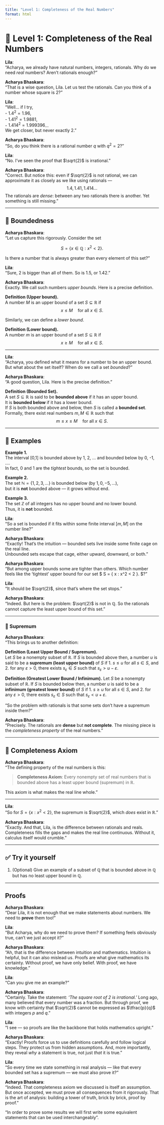 ```yaml
---
title: "Level 1: Completeness of the Real Numbers"
format: html
---
```


# 🌊 Level 1: Completeness of the Real Numbers

**Lila**:  
“Acharya, we already have natural numbers, integers, rationals. Why do we need *real* numbers? Aren’t rationals enough?”

**Acharya Bhaskara**:  
“That is a wise question, Lila. Let us test the rationals. Can you think of a number whose square is 2?”

**Lila**:  
“Well… if I try,  
- $1.4^2 = 1.96$,  
- $1.41^2 = 1.9881$,  
- $1.414^2 = 1.999396$…  
We get closer, but never exactly 2.”

**Acharya Bhaskara**:  
“So, do you think there is a rational number $q$ with $q^2 = 2$?”

**Lila**:  
“No. I’ve seen the proof that $\sqrt{2}$ is irrational.”

**Acharya Bhaskara**:  
“Correct. But notice this: even if $\sqrt{2}$ is not rational, we can approximate it as closely as we like using rationals — $$1.4, 1.41, 1.414\ldots$$ The rationals are *dense*: between any two rationals there is another. Yet something is still missing.”

---

## 🔹 Boundedness

**Acharya Bhaskara**:  
“Let us capture this rigorously. Consider the set

$$
S = \{ x \in \mathbb{Q} : x^2 < 2 \}.
$$

Is there a number that is always greater than every element of this set?”

**Lila**:  
“Sure, 2 is bigger than all of them. So is 1.5, or 1.42.”

**Acharya Bhaskara**:  
Exactly. We call such numbers *upper bounds*. Here is a precise definition.

::: definition{#def:upper-bound}

**Definition (Upper bound).**  
A number $M$ is an upper bound of a set $S \subseteq \mathbb{R}$ if
$$
x \leq M \quad \text{for all } x \in S.
$$
:::

Similarly, we can define a *lower bound*.

::: definition{#def:lower-bound}

**Definition (Lower bound).**  
A number $m$ is an upper bound of a set $S \subseteq \mathbb{R}$ if
$$
x \geq M \quad \text{for all } x \in S.
$$
:::

---


**Lila**:  
“Acharya, you defined what it means for a number to be an upper bound. But what about the set itself? When do we call a set *bounded*?”

**Acharya Bhaskara**:  
“A good question, Lila. Here is the precise definition.”

::: definition{#def:bounded-set}
**Definition (Bounded Set).**  
A set $S \subseteq \mathbb{R}$ is said to be **bounded above** if it has an upper bound.  
It is **bounded below** if it has a lower bound.  
If $S$ is both bounded above and below, then $S$ is called a **bounded set**.  
Formally, there exist real numbers $m, M \in \mathbb{R}$ such that
$$
m \le x \le M \quad \text{for all } x \in S.
$$
:::

---

## 🔹 Examples

::: example
**Example 1.**  
The interval [0,1] is bounded above by 1, 2, $\ldots$ and bounded below by 0, -1, $\ldots$.  
In fact, 0 and 1 are the *tightest* bounds, so the set is bounded.
:::

::: example
**Example 2.**  
The set $\mathbb{N} = \{1,2,3,\ldots\}$ is bounded below (by $1, 0, -5, \ldots$),  
but it is **not** bounded above — it grows without end.
:::

::: example
**Example 3.**  
The set $\mathbb{Z}$ of all integers has no upper bound and no lower bound.  
Thus, it is **not** bounded.
:::

**Lila**:  
“So a set is bounded if it fits within some finite interval $[m,M]$ on the number line?”

**Acharya Bhaskara**:  
“Exactly! That’s the intuition — bounded sets live inside some finite cage on the real line.  
Unbounded sets escape that cage, either upward, downward, or both.”

**Acharya Bhaskara**:  
“But among upper bounds some are tighter than others. Which number feels like the ‘tightest’ upper bound for our set $
S = \{ x \in \mathbb{Q} : x^2 < 2 \}.
$?”

**Lila**:  
“It should be $\sqrt{2}$, since that’s where the set stops.”

**Acharya Bhaskara**:  
“Indeed. But here is the problem: $\sqrt{2}$ is not in $\mathbb{Q}$. So the rationals cannot capture the least upper bound of this set.”

---

### 🔹 Supremum

**Acharya Bhaskara**:  
“This brings us to another definition:


::: definition{#def:supremum}
**Definition (Least Upper Bound / Supremum).**  
Let $S$ be a nonempty subset of $\mathbb{R}$.
If $S$ is bounded above then, a number $u$ is said to be a **supremum (least upper bound)** of $S$ if
1. $s \leq u$ for all $s \in S$, and
2. for any $\varepsilon > 0$, there exists $s_\varepsilon \in S$ such that $s_\varepsilon > u - \varepsilon$.
:::

::: definition{#def:infimum}
**Definition (Greatest Lower Bound / Infinimum).**
Let $S$ be a nonempty subset of $\mathbb{R}$.
If $S$ is bounded below then, a number $u$ is said to be a **infinimum (greatest lower bound)** of $S$ if
1. $s \geq u$ for all $s \in S$, and
2. for any $\varepsilon > 0$, there exists $s_\varepsilon \in S$ such that $s_\varepsilon < u + \varepsilon$.
:::


“So the problem with rationals is that some sets don’t have a supremum inside them?”

**Acharya Bhaskara**:  
“Precisely. The rationals are **dense** but **not complete**. The missing piece is the *completeness property* of the real numbers.”

---

## 🔹 Completeness Axiom

**Acharya Bhaskara**:  
“The defining property of the real numbers is this:

> **Completeness Axiom**: Every nonempty set of real numbers that is bounded above has a least upper bound (supremum) in $\mathbb{R}$.

This axiom is what makes the real line whole.”

---

**Lila**:  
“So for $S = \{ x : x^2 < 2 \}$, the supremum is $\sqrt{2}$, which *does* exist in $\mathbb{R}$.”

**Acharya Bhaskara**:  
“Exactly. And that, Lila, is the difference between rationals and reals. Completeness fills the gaps and makes the real line continuous. Without it, calculus itself would crumble.”

---

## ✅ Try it yourself

1. (Optional) Give an example of a subset of $\mathbb{Q}$ that is bounded above in $\mathbb{Q}$ but has no least upper bound in $\mathbb{Q}$.

---
## Proofs

**Acharya Bhaskara**:  
“Dear Lila, it is not enough that we make statements about numbers. We need to **prove** them too!”

**Lila**:  
“But Acharya, why do we need to prove them? If something feels obviously true, can’t we just accept it?”

**Acharya Bhaskara**:  
“Ah, that is the difference between intuition and mathematics. Intuition is helpful, but it can also mislead us. Proofs are what give mathematics its certainty. Without proof, we have only belief. With proof, we have knowledge.”

**Lila**:  
“Can you give me an example?”

**Acharya Bhaskara**:  
“Certainly. Take the statement: *‘The square root of 2 is irrational.’* Long ago, many believed that every number was a fraction. But through proof, we know with certainty that $\sqrt{2}$ cannot be expressed as $\tfrac{p}{q}$ with integers $p$ and $q$.”

**Lila**:  
“I see — so proofs are like the backbone that holds mathematics upright.”

**Acharya Bhaskara**:  
“Exactly! Proofs force us to use definitions carefully and follow logical steps. They protect us from hidden assumptions. And, more importantly, they reveal *why* a statement is true, not just *that* it is true.”

**Lila**:  
“So every time we state something in real analysis — like that every bounded set has a supremum — we must also prove it?”

**Acharya Bhaskara**:  
“Indeed. That completeness axiom we discussed is itself an assumption. But once accepted, we must prove all consequences from it rigorously. That is the art of analysis: building a tower of truth, brick by brick, proof by proof.”

"In order to prove some results we will first write some equivalent statements that can be used interchangeably".



